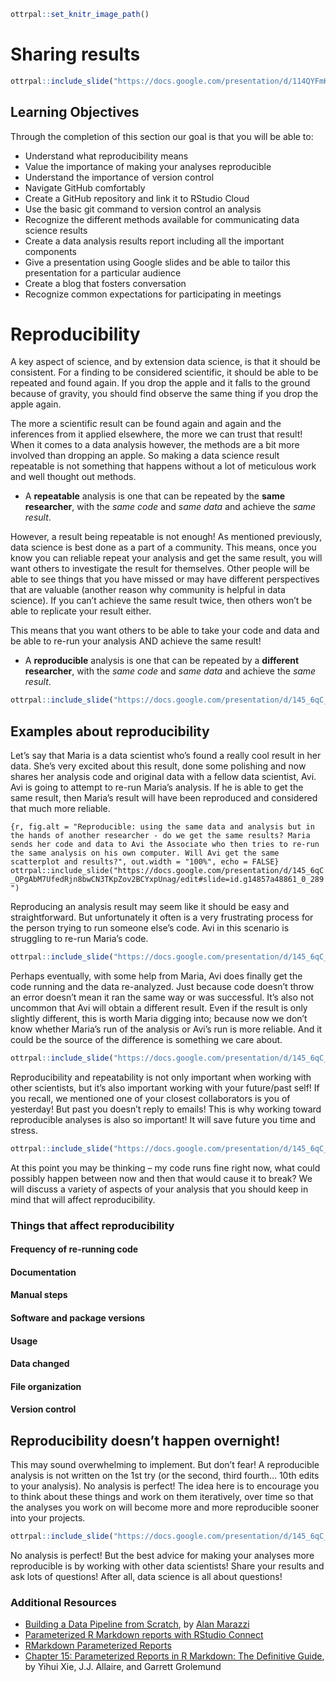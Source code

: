 
```r
ottrpal::set_knitr_image_path()
```

# **Sharing results**

```r
ottrpal::include_slide("https://docs.google.com/presentation/d/114QYFmKuJ2M5E3tlBw8Gwu2xI09tb8gnrKrNkMY9CG4/edit#slide=id.g145cde68be4_0_154")
```

## Learning Objectives

Through the completion of this section our goal is that you will be able to:

- Understand what reproducibility means
- Value the importance of making your analyses reproducible
- Understand the importance of version control
- Navigate GitHub comfortably
- Create a GitHub repository and link it to RStudio Cloud
- Use the basic git command to version control an analysis
- Recognize the different methods available for communicating data science results
- Create a data analysis results report including all the important components
- Give a presentation using Google slides and be able to tailor this presentation for a particular audience
- Create a blog that fosters conversation
- Recognize common expectations for participating in meetings


# Reproducibility

A key aspect of science, and by extension data science, is that it should be consistent. For a finding to be considered scientific, it should be able to be repeated and found again. If you drop the apple and it falls to the ground because of gravity, you should find observe the same thing if you drop the apple again.

The more a scientific result can be found again and again and the inferences from it applied elsewhere, the more we can trust that result! When it comes to a data analysis however, the methods are a bit more involved than dropping an apple. So making a data science result repeatable is not something that happens without a lot of meticulous work and well thought out methods.

- A **repeatable** analysis is one that can be repeated by the **same researcher**, with the _same code_ and _same data_ and achieve the _same result_.

However, a result being repeatable is not enough! As mentioned previously, data science is best done as a part of a community. This means, once you know you can reliable repeat your analysis and get the same result, you will want others to investigate the result for themselves. Other people will be able to see things that you have missed or may have different perspectives that are valuable (another reason why community is helpful in data science). If you can't achieve the same result twice, then others won't be able to replicate your result either.

This means that you want others to be able to take your code and data and be able to re-run your analysis AND achieve the same result!

- A **reproducible** analysis is one that can be repeated by a **different researcher**, with the _same code_ and _same data_ and achieve the _same result_.

```r
ottrpal::include_slide("https://docs.google.com/presentation/d/145_6qC_OPgAbM7UfedRjn8bwCN3TKpZov2BCYxpUnag/edit#slide=id.g14857a48861_0_289")
```

## Examples about reproducibility

Let's say that Maria is a data scientist who's found a really cool result in her data. She's very excited about this result, done some polishing and now shares her analysis code and original data with a fellow data scientist, Avi. Avi is going to attempt to re-run Maria's analysis. If he is able to get the same result, then Maria's result will have been reproduced and considered that much more reliable.

```{r, fig.alt = "Reproducible: using the same data and analysis but in the hands of another researcher - do we get the same results?
Maria sends her code and data to Avi the Associate who then tries to re-run the same analysis on his own computer. Will Avi get the same scatterplot and results?", out.width = "100%", echo = FALSE}
ottrpal::include_slide("https://docs.google.com/presentation/d/145_6qC_OPgAbM7UfedRjn8bwCN3TKpZov2BCYxpUnag/edit#slide=id.g14857a48861_0_289")
```

Reproducing an analysis result may seem like it should be easy and straightforward. But unfortunately it often is a very frustrating process for the person trying to run someone else's code. Avi in this scenario is struggling to re-run Maria's code.

```r
ottrpal::include_slide("https://docs.google.com/presentation/d/145_6qC_OPgAbM7UfedRjn8bwCN3TKpZov2BCYxpUnag/edit#slide=id.g14857a48861_1_638")
```

Perhaps eventually, with some help from Maria, Avi does finally get the code running and the data re-analyzed. Just because code doesn't throw an error doesn't mean it ran the same way or was successful. It's also not uncommon that Avi will obtain a different result. Even if the result is only slightly different, this is worth Maria digging into; because now we don't know whether Maria's run of the analysis or Avi's run is more reliable. And it could be the source of the difference is something we care about.

```r
ottrpal::include_slide("https://docs.google.com/presentation/d/145_6qC_OPgAbM7UfedRjn8bwCN3TKpZov2BCYxpUnag/edit#slide=id.g14857a48861_1_220")
```

Reproducibility and repeatability is not only important when working with other scientists, but it's also important working with your future/past self! If you recall, we mentioned one of your closest collaborators is you of yesterday! But past you doesn't reply to emails! This is why working toward reproducible analyses is also so important! It will save future you time and stress.

```r
ottrpal::include_slide("https://docs.google.com/presentation/d/145_6qC_OPgAbM7UfedRjn8bwCN3TKpZov2BCYxpUnag/edit#slide=id.g14857a48861_0_997")
```

At this point you may be thinking -- my code runs fine right now, what could possibly happen between now and then that would cause it to break?
We will discuss a variety of aspects of your analysis that you should keep in mind that will affect reproducibility.

### Things that affect reproducibility

#### Frequency of re-running code

#### Documentation

#### Manual steps

#### Software and package versions

#### Usage

#### Data changed

#### File organization

#### Version control


## Reproducibility doesn't happen overnight!

This may sound overwhelming to implement. But don't fear! A reproducible analysis is not written on the 1st try (or the second, third fourth... 10th edits to your analysis). No analysis is perfect! The idea here is to encourage you to think about these things and work on them iteratively, over time so that the analyses you work on will become more and more reproducible sooner into your projects.

```r
ottrpal::include_slide("https://docs.google.com/presentation/d/145_6qC_OPgAbM7UfedRjn8bwCN3TKpZov2BCYxpUnag/edit#slide=id.g14857a48861_0_854")
```

No analysis is perfect! But the best advice for making your analyses more reproducible is by working with other data scientists! Share your results and ask lots of questions! After all, data science is all about questions!

### Additional Resources

* [Building a Data Pipeline from Scratch](https://medium.com/the-data-experience/building-a-data-pipeline-from-scratch-32b712cfb1db), by [Alan Marazzi](https://www.rdisorder.eu/)
* [Parameterized R Markdown reports with RStudio Connect](https://www.rstudio.com/resources/videos/parameterized-r-markdown-reports-with-rstudio-connect/)
* [RMarkdown Parameterized Reports](https://rmarkdown.rstudio.com/developer_parameterized_reports)
* [Chapter 15: Parameterized Reports in R Markdown: The Definitive Guide](https://bookdown.org/yihui/rmarkdown/parameterized-reports.html), by Yihui Xie, J.J. Allaire, and Garrett Grolemund
